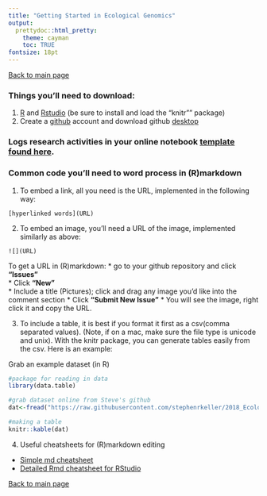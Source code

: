 ```yaml
---
title: "Getting Started in Ecological Genomics"
output:
  prettydoc::html_pretty:
    theme: cayman
    toc: TRUE
fontsize: 18pt
---
```


[Back to main page](https://stephenrkeller.github.io/2018_Ecological_Genomics/)

### Things you'll need to download:
1. [R](https://www.r-project.org/) and [Rstudio](https://www.rstudio.com/) (be sure to install and load the "knitr"" package)
2. Create a [github](https://github.com/) account and download github [desktop](https://desktop.github.com/)


### Logs research activities in your online notebook [template found here](https://github.com/stephenrkeller/2018_Ecological_Genomics/blob/master/Template_online_notebook.Rmd).   

### Common code you'll need to word process in (R)markdown  

1. To embed a link, all you need is the URL, implemented in the following way:   
```
[hyperlinked words](URL)
```

2. To embed an image, you'll need a URL of the image, implemented similarly as above:
```
![](URL)
```
To get a URL in (R)markdown:
    * go to your github repository and click **"Issues"**    
    * Click **"New"**    
    * Include a title (Pictures); click and drag any image you'd like into the comment section
    * Click **"Submit New Issue"** 
    * You will see the image, right click it and copy the URL.     

3. To include a table, it is best if you format it first as a csv(comma separated values). (Note, if on a mac, make sure the file type is unicode and unix). With the knitr package, you can generate tables easily from the csv. Here is an example: 

Grab an example dataset (in R)    

```r
#package for reading in data
library(data.table)

#grab dataset online from Steve's github
dat<-fread("https://raw.githubusercontent.com/stephenrkeller/2018_Ecological_Genomics/master/data/Example_data.csv")

#making a table
knitr::kable(dat)
```


4. Useful cheatsheets for (R)markdown editing

  * [Simple md cheatsheet](https://beegit.com/markdown-cheat-sheet)
  * [Detailed Rmd cheatsheet for RStudio](http://www.rstudio.com/wp-content/uploads/2016/03/rmarkdown-cheatsheet-2.0.pdf)


[Back to main page](https://stephenrkeller.github.io/2018_Ecological_Genomics/)
